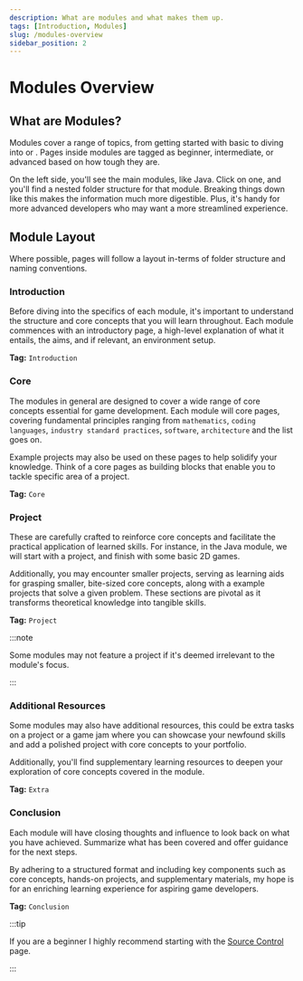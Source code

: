 ```yaml
---
description: What are modules and what makes them up.
tags: [Introduction, Modules]
slug: /modules-overview
sidebar_position: 2
---
```



# Modules Overview

## What are Modules?

Modules cover a range of topics, from getting started with basic <TextTooltip text="Java"/> to diving into <TextTooltip text="GitHub"/> or <TextTooltip text="C++"/>.
Pages inside modules are tagged as beginner, intermediate, or advanced based on how tough they are.

On the left side, you'll see the main modules, like Java. Click on one, and you'll find a nested folder structure for that module.
Breaking things down like this makes the information much more digestible. Plus, it's handy for more advanced developers who may want a more streamlined experience.

## Module Layout

Where possible, pages will follow a layout in-terms of folder structure and naming conventions.

### Introduction

Before diving into the specifics of each module, it's important to understand the structure and core concepts that you will learn throughout.
Each module commences with an introductory page, a high-level explanation of what it entails, the aims, and if relevant, an environment setup.

**Tag:** `Introduction`

### Core

The modules in general are designed to cover a wide range of core concepts essential for game development. Each module will core pages, covering
fundamental principles ranging from `mathematics`, `coding languages`, `industry standard practices`, `software`, `architecture` and the list goes on.

Example projects may also be used on these pages to help solidify your knowledge.
Think of a core pages as building blocks that enable you to tackle specific area of a project.

**Tag:** `Core`

### Project

These are carefully crafted to reinforce core concepts and facilitate the practical application of learned skills.
For instance, in the Java module, we will start with a <TextTooltip text="hello-world"/> project, and finish with some basic 2D games.

Additionally, you may encounter smaller projects, serving as learning aids for grasping smaller, bite-sized core concepts, along with a example projects
that solve a given problem. These sections are pivotal as it transforms theoretical knowledge into tangible skills.

**Tag:** `Project`
&nbsp;

:::note

Some modules may not feature a project if it's deemed irrelevant to the module's focus.

:::

### Additional Resources

Some modules may also have additional resources, this could be extra tasks on a project or a game jam where you can showcase your newfound skills and add a polished project with core concepts to your portfolio.

Additionally, you'll find supplementary learning resources to deepen your exploration of core concepts covered in the module.

**Tag:** `Extra`

### Conclusion

Each module will have closing thoughts and influence to look back on what you have achieved. Summarize what has been covered and offer guidance for the next steps.

By adhering to a structured format and including key components such as core concepts, hands-on projects, and supplementary materials, my hope is for an enriching learning experience for aspiring game developers.

**Tag:** `Conclusion`
&nbsp;

:::tip

If you are a beginner I highly recommend starting with the [Source Control](/docs/source-control) page.

:::